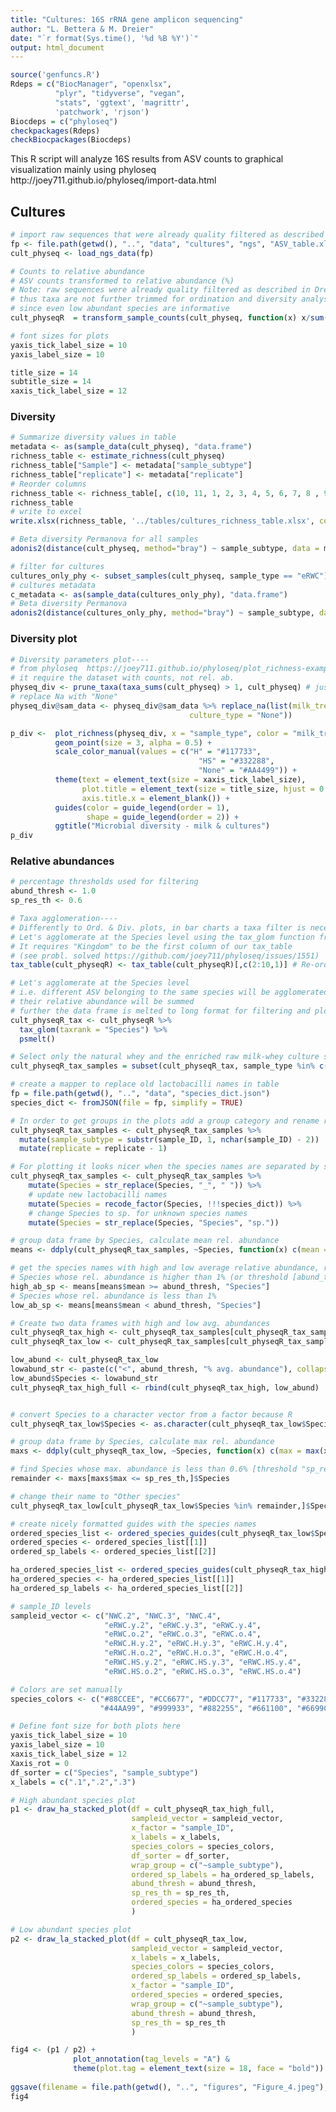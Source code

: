 ```yaml
---
title: "Cultures: 16S rRNA gene amplicon sequencing"
author: "L. Bettera & M. Dreier"
date: "`r format(Sys.time(), '%d %B %Y')`"
output: html_document
---
```



```r
source('genfuncs.R')
Rdeps = c("BiocManager", "openxlsx",
          "plyr", "tidyverse", "vegan",
          "stats", 'ggtext', 'magrittr',
          'patchwork', 'rjson')
Biocdeps = c("phyloseq")
checkpackages(Rdeps)
checkBiocpackages(Biocdeps)
```

This R script will analyze 16S results from ASV counts to graphical visualization
mainly using phyloseq http://joey711.github.io/phyloseq/import-data.html

## Cultures

```r
# import raw sequences that were already quality filtered as described in Dreier et al 2022
fp <- file.path(getwd(), "..", "data", "cultures", "ngs", "ASV_table.xlsx")
cult_physeq <- load_ngs_data(fp)
```


```r
# Counts to relative abundance
# ASV counts transformed to relative abundance (%)
# Note: raw sequences were already quality filtered as described in Dreier et al 2022
# thus taxa are not further trimmed for ordination and diversity analysis
# since even low abundant species are informative
cult_physeqR  = transform_sample_counts(cult_physeq, function(x) x/sum(x)*100 )
```


```r
# font sizes for plots
yaxis_tick_label_size = 10
yaxis_label_size = 10

title_size = 14
subtitle_size = 14
xaxis_tick_label_size = 12
```


### Diversity
```r
# Summarize diversity values in table
metadata <- as(sample_data(cult_physeq), "data.frame")
richness_table <- estimate_richness(cult_physeq)
richness_table["Sample"] <- metadata["sample_subtype"]
richness_table["replicate"] <- metadata["replicate"]
# Reorder columns
richness_table <- richness_table[, c(10, 11, 1, 2, 3, 4, 5, 6, 7, 8 , 9)]
richness_table
# write to excel
write.xlsx(richness_table, '../tables/cultures_richness_table.xlsx', colNames = TRUE, rowNames = TRUE, asTable = FALSE, keepNA = FALSE, na.string = "NaN")

# Beta diversity Permanova for all samples
adonis2(distance(cult_physeq, method="bray") ~ sample_subtype, data = metadata, permutations = 9999)

# filter for cultures
cultures_only_phy <- subset_samples(cult_physeq, sample_type == "eRWC")
# cultures metadata
c_metadata <- as(sample_data(cultures_only_phy), "data.frame")
# Beta diversity Permanova
adonis2(distance(cultures_only_phy, method="bray") ~ sample_subtype, data = c_metadata, permutations = 9999)
```

### Diversity plot
```r
# Diversity parameters plot----
# from phyloseq  https://joey711.github.io/phyloseq/plot_richness-examples.html
# it require the dataset with counts, not rel. ab.
physeq_div <- prune_taxa(taxa_sums(cult_physeq) > 1, cult_physeq) # just in case the initial database should not have taxa with count=0
# replace Na with "None"
physeq_div@sam_data <- physeq_div@sam_data %>% replace_na(list(milk_treatment = "None",
                                        culture_type = "None"))

p_div <-  plot_richness(physeq_div, x = "sample_type", color = "milk_treatment", shape = "culture_type") +
          geom_point(size = 3, alpha = 0.5) +
          scale_color_manual(values = c("H" = "#117733",
                                          "HS" = "#332288",
                                          "None" = "#AA4499")) +
          theme(text = element_text(size = xaxis_tick_label_size),
                plot.title = element_text(size = title_size, hjust = 0.5 ),
                axis.title.x = element_blank()) +
          guides(color = guide_legend(order = 1), 
                 shape = guide_legend(order = 2)) +
          ggtitle("Microbial diversity - milk & cultures")
p_div
```

### Relative abundances

```r
# percentage thresholds used for filtering
abund_thresh <- 1.0
sp_res_th <- 0.6

# Taxa agglomeration----
# Differently to Ord. & Div. plots, in bar charts a taxa filter is necessary to show the most abundant species
# Let's agglomerate at the Species level using the tax_glom function from phyloseq
# It requires "Kingdom" to be the first column of our tax_table
# (see probl. solved https://github.com/joey711/phyloseq/issues/1551)
tax_table(cult_physeqR) <- tax_table(cult_physeqR)[,c(2:10,1)] # Re-order the columns

# Let's agglomerate at the Species level
# i.e. different ASV belonging to the same species will be agglomerated
# their relative abundance will be summed
# further the data frame is melted to long format for filtering and plotting
cult_physeqR_tax <- cult_physeqR %>%
  tax_glom(taxrank = "Species") %>%
  psmelt()

# Select only the natural whey and the enriched raw milk-whey culture samples 
cult_physeqR_tax_samples = subset(cult_physeqR_tax, sample_type %in% c("eRWC", "NWC"))

# create a mapper to replace old lactobacilli names in table
fp = file.path(getwd(), "..", "data", "species_dict.json")
species_dict <- fromJSON(file = fp, simplify = TRUE)

# In order to get groups in the plots add a group category and rename replicates
cult_physeqR_tax_samples <- cult_physeqR_tax_samples %>%
  mutate(sample_subtype = substr(sample_ID, 1, nchar(sample_ID) - 2))  %>%
  mutate(replicate = replicate - 1)

# For plotting it looks nicer when the species names are separated by spaces
cult_physeqR_tax_samples <- cult_physeqR_tax_samples %>%
    mutate(Species = str_replace(Species, "_", " ")) %>%
    # update new lactobacilli names
    mutate(Species = recode_factor(Species, !!!species_dict)) %>%
    # change Species to sp. for unknown species names
    mutate(Species = str_replace(Species, "Species", "sp."))

# group data frame by Species, calculate mean rel. abundance
means <- ddply(cult_physeqR_tax_samples, ~Species, function(x) c(mean = mean(x$Abundance)))

# get the species names with high and low average relative abundance, respectively
# Species whose rel. abundance is higher than 1% (or threshold [abund_thresh] defined above)
high_ab_sp <- means[means$mean >= abund_thresh, "Species"]
# Species whose rel. abundance is less than 1%
low_ab_sp <- means[means$mean < abund_thresh, "Species"]

# Create two data frames with high and low avg. abundances
cult_physeqR_tax_high <- cult_physeqR_tax_samples[cult_physeqR_tax_samples$Species %in% high_ab_sp,]
cult_physeqR_tax_low <- cult_physeqR_tax_samples[cult_physeqR_tax_samples$Species %in% low_ab_sp,]

low_abund <- cult_physeqR_tax_low
lowabund_str <- paste(c("<", abund_thresh, "% avg. abundance"), collapse = " ")
low_abund$Species <- lowabund_str
cult_physeqR_tax_high_full <- rbind(cult_physeqR_tax_high, low_abund)


# convert Species to a character vector from a factor because R
cult_physeqR_tax_low$Species <- as.character(cult_physeqR_tax_low$Species)

# group data frame by Species, calculate max rel. abundance
maxs <- ddply(cult_physeqR_tax_low, ~Species, function(x) c(max = max(x$Abundance)))

# find Species whose max. abundance is less than 0.6% [threshold "sp_res_th" defined above]
remainder <- maxs[maxs$max <= sp_res_th,]$Species

# change their name to "Other species"
cult_physeqR_tax_low[cult_physeqR_tax_low$Species %in% remainder,]$Species <- 'Other species'
```


```r
# create nicely formatted guides with the species names
ordered_species_list <- ordered_species_guides(cult_physeqR_tax_low$Species, "Other species")
ordered_species <- ordered_species_list[[1]]
ordered_sp_labels <- ordered_species_list[[2]]

ha_ordered_species_list <- ordered_species_guides(cult_physeqR_tax_high$Species, lowabund_str)
ha_ordered_species <- ha_ordered_species_list[[1]]
ha_ordered_sp_labels <- ha_ordered_species_list[[2]]

# sample_ID levels
sampleid_vector <- c("NWC.2", "NWC.3", "NWC.4",
                     "eRWC.y.2", "eRWC.y.3", "eRWC.y.4",
                     "eRWC.o.2", "eRWC.o.3", "eRWC.o.4",
                     "eRWC.H.y.2", "eRWC.H.y.3", "eRWC.H.y.4",
                     "eRWC.H.o.2", "eRWC.H.o.3", "eRWC.H.o.4",
                     "eRWC.HS.y.2", "eRWC.HS.y.3", "eRWC.HS.y.4",
                     "eRWC.HS.o.2", "eRWC.HS.o.3", "eRWC.HS.o.4")

# Colors are set manually
species_colors <- c("#88CCEE", "#CC6677", "#DDCC77", "#117733", "#332288", "#AA4499", 
                    "#44AA99", "#999933", "#882255", "#661100", "#6699CC", "#888888")

# Define font size for both plots here
yaxis_tick_label_size = 10
yaxis_label_size = 10
xaxis_tick_label_size = 12
Xaxis_rot = 0
df_sorter = c("Species", "sample_subtype")
x_labels = c(".1",".2",".3")

# High abundant species plot
p1 <- draw_ha_stacked_plot(df = cult_physeqR_tax_high_full,
                           sampleid_vector = sampleid_vector,
                           x_factor = "sample_ID",
                           x_labels = x_labels,
                           species_colors = species_colors, 
                           df_sorter = df_sorter,
                           wrap_group = c("~sample_subtype"),
                           ordered_sp_labels = ha_ordered_sp_labels,
                           abund_thresh = abund_thresh,
                           sp_res_th = sp_res_th,
                           ordered_species = ha_ordered_species
                           )

# Low abundant species plot
p2 <- draw_la_stacked_plot(df = cult_physeqR_tax_low,
                           sampleid_vector = sampleid_vector,
                           x_labels = x_labels,
                           species_colors = species_colors,
                           ordered_sp_labels = ordered_sp_labels,
                           x_factor = "sample_ID",
                           ordered_species = ordered_species,
                           wrap_group = c("~sample_subtype"),
                           abund_thresh = abund_thresh,
                           sp_res_th = sp_res_th
                           )
```




```r
fig4 <- (p1 / p2) + 
              plot_annotation(tag_levels = "A") &
              theme(plot.tag = element_text(size = 18, face = "bold"))
                  
ggsave(filename = file.path(getwd(), "..", "figures", "Figure_4.jpeg"), height = 10 , width = 10 * 1.2)
fig4
```
